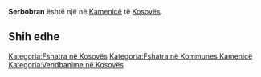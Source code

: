 {{Fshat në 
 | Emri                = Serbobran
 | EmriAlt                = 
 | NAME_SHORT_FORM=      
 | NAME_GENERIC=      
 | NAME_SORT_NAME_RO=      SERBOBRAN
 | FULL_NAME_RO = Serbobran
 | FULL_NAME_ND_RO=Serbobran
 | SORT_NAME_RG=SERBOBRAN
 | FULL_NAME_RG=Serbobran
 | FULL_NAME_ND_RG=Serbobran
 | SRP_NAME_SHORT_FORM=      
 | SRP_NAME_GENERIC=      
 | SRP_NAME_SORT_NAME_RO=      
 | SRP_FULL_NAME_RO = 
 | SRP_FULL_NAME_ND_RO=
 | SRP_SORT_NAME_RG=
 | SRP_FULL_NAME_RG=
 | SRP_FULL_NAME_ND_RG=
 | Emri (Rasa dhanore) = 
 | Figura              = 
 | Shteti              = Kosovo
 | Komuna              = Kamenicë
 | Kodi postar         = 
 | Sipërfaqja          = 

 | Popullsia           = 

 | Regj. i popullsisë  = 
 | Dend. e popullsisë  = 
 | Faqja zyrtare       = 
 <!--- Koordinatat ----> 
 | Gjerësia            = 42.7275
 | Gjatësia            = 20.484722
 | Lartësia            = 
}}
'''Serbobran''' është një [[]] në [[Kamenicë]] të [[Kosovës]].

<!-- == Gjeografia == -->
<!-- == Historia == -->
<!-- == Demografia == -->
== Shih edhe ==
{{Komuna Kamenicë}}
{{Kosovo-Administrata-Cung}}

[[Kategoria:Fshatra në Kosovës]]
[[Kategoria:Fshatra në Kommunes Kamenicë]]
[[Kategoria:Vendbanime në Kosovës]]
